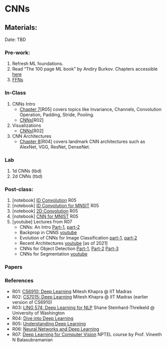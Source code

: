 # CNNs {.unnumbered}

## Materials:
Date: TBD

### Pre-work:

1. Refresh ML foundations.
2. Read "The 100 page ML book" by Andiry Burkov. Chapters accessible [here](https://themlbook.com/wiki/doku.php)
3. [FFNs](./L01.qmd) 



### In-Class
1. CNNs Intro
    - [Chapter 7](https://d2l.ai/chapter_convolutional-neural-networks/index.html)[R05] covers topics like Invariance, Channels, Convolution Operation, Padding, Stride, Pooling.
    - [CNNs](https://www.cse.iitm.ac.in/~miteshk/CS7015/Slides/Handout/Lecture11.pdf)[R02]
2. Visualizations
    - [CNNs](https://www.cse.iitm.ac.in/~miteshk/CS7015/Slides/Handout/Lecture13.pdf)[R02]
3. CNN Architectures
    - [Chapter 8](https://d2l.ai/chapter_convolutional-modern/index.html)[R04] covers landmark CNN architectures such as AlexNet, VGG, ResNet, DenseNet.
    
### Lab
1. 1d CNNs (tbd)
2. 2d CNNs (tbd)

### Post-class:
1. \[notebook\] [ID Convolution](https://github.com/udlbook/udlbook/blob/main/Notebooks/Chap10/10_1_1D_Convolution.ipynb) R05
2. \[notebook\] [ID Convolution for MNSIT](https://github.com/udlbook/udlbook/blob/main/Notebooks/Chap10/10_2_Convolution_for_MNIST_1D.ipynb) R05
3. \[notebook\] [2D Convolution ](https://github.com/udlbook/udlbook/blob/main/Notebooks/Chap10/10_3_2D_Convolution.ipynb) R05
4. \[notebook\] [CNN for MNIST](https://github.com/udlbook/udlbook/blob/main/Notebooks/Chap10/10_5_Convolution_For_MNIST.ipynb) R05
5. \[youtube\] Lectures from R07
    - CNNs: An Intro [Part-1](https://www.youtube.com/watch?v=tH6uRl6f3bc&t), [part-2](https://www.youtube.com/watch?v=H_JtjeSNhA0)
    - Backprop in CNNS [youtube](https://www.youtube.com/watch?v=pUCCd2-17vI)
    - Evolution of CNNs for Image Classification [part-1](https://www.youtube.com/watch?v=rEFTKAXEBgY&t), [part-2](https://www.youtube.com/watch?v=YizB_RoGrMs)
    - Recent Architectures [youtube](https://www.youtube.com/watch?v=p047WxBf-qA&t) [as of 2021]
    - CNNs for Object Detection [Part-1](https://www.youtube.com/watch?v=yqyLWUKftI0), [Part-2](https://www.youtube.com/watch?v=VQXD6ZfYT6o) [Part-3](https://www.youtube.com/watch?v=JI-bxTnnSTg)
    - CNNs for Segmentation [youtube](https://www.youtube.com/watch?v=4zuAYazbCQ0)




### Papers


### References
- R01: [CS6910: Deep Learning](http://www.cse.iitm.ac.in/~miteshk/CS6910.html) Mitesh Khapra @ IIT Madras
- R02:  [CS7015: Deep Learning](- \[course\] [CS6910: Deep Learning](http://www.cse.iitm.ac.in/~miteshk/CS6910.html) Mitesh Khapra @ IIT Madras) Mitesh Khapra @ IIT Madras (earlier version of CS6910)
- R03: [LING 574: Deep Learning for NLP](https://www.shane.st/teaching/574/spr24/) Shane Steinhard-Threlkeld @ University of Washington
- R04: [Dive into Deep Learning](https://d2l.ai/index.html)
- R05: [Understanding Deep Learning](https://udlbook.github.io/udlbook/)
- R06: [Neural Networks and Deep Learning](http://neuralnetworksanddeeplearning.com/)
- R07: [Deep Learning for Computer Vision](https://archive.nptel.ac.in/noc/courses/noc20/SEM2/noc20-cs88/) NPTEL course by Prof. Vineeth N Balasubramanian



